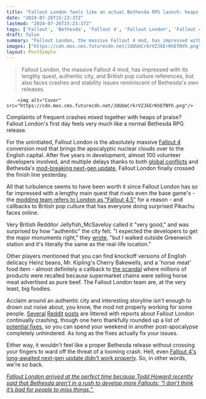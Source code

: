 ```yaml
---
title: "Fallout London feels like an actual Bethesda RPG launch: heaps of praise mixed in with plenty of crash complaints"
date: "2024-07-26T15:23:37Z"
lastmod: "2024-07-26T15:23:37Z"
tags: ['Fallout', 'Bethesda', 'Fallout 4', 'Fallout London', 'Fallout 4.5', 'RPG', 'PC', 'Post-Apocalypse']
draft: false
summary: "Fallout London, the massive Fallout 4 mod, has impressed with its lengthy quest, authentic city, and British pop culture references, but also faces crashes and stability issues reminiscent of Bethesda's own releases."
images: ["https://cdn.mos.cms.futurecdn.net/JdUUeCrkrVZJkErKhEfNYh.png"]
layout: PostSimple
---
```

> Fallout London, the massive Fallout 4 mod, has impressed with its lengthy quest, authentic city, and British pop culture references, but also faces crashes and stability issues reminiscent of Bethesda's own releases.


        <img alt="Cover" src="https://cdn.mos.cms.futurecdn.net/JdUUeCrkrVZJkErKhEfNYh.png"/>
        
Complaints of frequent crashes mixed together with heaps of praise? Fallout London's first day feels very much like a normal Bethesda RPG release.

For the uninitiated, Fallout London is the absolutely massive [Fallout 4](https://www.gamesradar.com/fallout-4/) conversion mod that brings the apocalyptic nuclear clouds over to the English capital. After five years in development, almost 100 volunteer developers involved, and multiple delays thanks to both [global conflicts](https://www.gamesradar.com/fallout-london-the-game-size-rpg-conversion-mod-sees-a-slight-delay-due-to-global-conflicts/) and Bethesda's [mod-breaking next-gen update](https://www.gamesradar.com/games/fallout/after-fallout-4s-update-got-the-game-sized-mod-indefinitely-delayed-fallout-london-team-is-now-waiting-for-the-final-green-light/), Fallout London finally crossed the finish line yesterday.

All that turbulence seems to have been worth it since Fallout London has so far impressed with a lengthy main quest that rivals even the base game's - the [modding team refers to London as "Fallout 4.5"](https://www.gamesradar.com/games/fallout/almost-100-modders-spent-5-years-making-fallout-london-an-rpg-mod-so-expansive-its-creators-call-it-fallout-45/) for a reason - and callbacks to British pop culture that has everyone doing surprised Pikachu faces online. 

Very British Redditor Jellyfish_McSaveloy called it "very good," and was surprised by how "authentic" the city felt. "I expected the developers to get the major monuments right," they [wrote](https://www.reddit.com/r/pcgaming/comments/1eciy2x/comment/lf08trc/?utm_source=share&utm_medium=web3x&utm_name=web3xcss&utm_term=1&utm_content=share_button), "but I walked outside Greenwich station and it's literally the same as the real-life location." 

Other players mentioned that you can find knockoff versions of English delicacy Heinz beans, Mr. Kipling's Cherry Bakewells, and a 'horse meat' food item - almost definitely a callback to [the scandal](https://www.theguardian.com/uk-news/2013/oct/22/horsemeat-scandal-guardian-investigation-public-secrecy) where millions of products were recalled because supermarket chains were selling horse meat advertised as pure beef. The Fallout London team are, at the very least, big foodies.

Acclaim around an authentic city and interesting storyline isn't enough to drown out noise about, you know, the mod not properly working for some people. [Several](https://www.reddit.com/r/pcgaming/comments/1eciy2x/fallout_london_impressions/?utm_source=share&utm_medium=web3x&utm_name=web3xcss&utm_term=1&utm_content=share_button) [Reddit](https://www.reddit.com/r/Fallout/comments/1ec514g/fallout_london_just_suddenly_without_explanation/?utm_source=share&utm_medium=web3x&utm_name=web3xcss&utm_term=1&utm_content=share_button) [posts](https://www.reddit.com/r/fallout4london/) are littered with reports about Fallout London continually crashing, though one hero thankfully rounded up a list of [potential fixes](https://www.reddit.com/r/fallout4london/comments/1ec4pni/psa_fix_for_crashes/?utm_source=share&utm_medium=web3x&utm_name=web3xcss&utm_term=1&utm_content=share_button), so you can spend your weekend in another post-apocalypse completely unhindered. As long as the fixes actually fix your issues. 

Either way, it wouldn't feel like a proper Bethesda release without crossing your fingers to ward off the threat of a looming crash. Hell, even [Fallout 4's long-awaited next-gen update didn't work properly](https://www.gamesradar.com/games/fallout/fallout-4s-big-next-gen-patch-isnt-going-over-well-especially-on-pc-i-had-very-low-expectations-but-this-is-much-less-than-i-expected/). So, in other words, we're so back.

[<em>Fallout London arrived at the perfect time because Todd Howard recently said that Bethesda aren’t in a rush to develop more Fallouts: “I don’t think it’s bad for people to miss things.” </em>](https://www.gamesradar.com/games/rpg/todd-howard-says-bethesda-doesnt-need-to-rush-out-a-new-rpg-because-of-the-fallout-tv-shows-success-i-dont-think-its-bad-for-people-to-miss-things/)
        